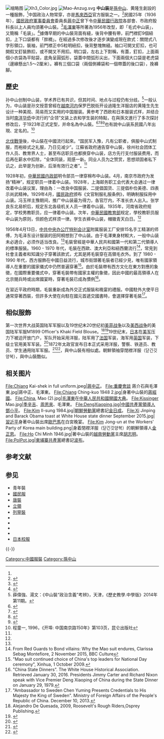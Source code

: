{{NoteTA
|G1 = Unit
}}
[[File:Zhongshan_suit_from_Hong_Kong.jpg|缩略图]]
[[File:Xh3_Color.jpg|thumb]]
[[File:Mao-Anzug.svg|thumb]]
'''中山装'''是[[孫中山|孫中山]]、黄隆生創設的一種服飾，<ref name="設計"/>中国政治人物常穿，亦是[[馬來西亞|馬來西亞]]官方服裝之一。<ref>{{cite news |author1=四川在线 |title=马来西亚内阁 已经批准“中山装”为官方服装 |url=http://news.sohu.com/20060407/n242692378.shtml |accessdate=2021-07-02 |archive-date=2021-07-09 |archive-url=https://web.archive.org/web/20210709181650/http://news.sohu.com/20060407/n242692378.shtml |dead-url=no }}</ref>民國25年（1936年），[[國民政府軍事委員會|國民政府軍事委員會]]委員長[[蔣中正|蔣中正]]曾下令[[中華民國|中華民國]][[行政院|行政院]]各部會、市政府股科長以上人員均須著中山裝。<ref>{{cite web |title=蔣中正電翁文灝行政院各部會及市政府股科長以上人員須著中山裝制服並皆用國貨 |url=http://weba.drnh.gov.tw/front/showDetailArrange.jspx?id=002-080200-00419-006&synlist |website=國史館檔案史料文物查詢系統}}</ref>[[毛澤東|毛澤東]]等所著為1956年改型，即「毛式中山装」，又簡稱「毛装」。<ref name="改良">{{cite news |author1=搜狐历史 |title=“毛式中山装”实为改良款 |url=https://m.sohu.com/n/397255633/ |accessdate=2021-07-02 |archive-date=2021-07-09 |archive-url=https://web.archive.org/web/20210709185012/https://m.sohu.com/n/397255633/ |dead-url=no }}</ref>據傳早期的中山裝背面有縫，後背中腰有帶，前門襟釘9個紐扣，上下口袋都有「胖襉」。在經過多次修改後才逐步演變成現在款式：關閉式八字形領口，裝袖，前門襟正中5粒明紐扣，後背整塊無縫。袖口可開叉釘扣，也可開假叉釘裝飾扣，或不開叉不用扣。明口袋，左右上下對稱，有蓋，釘扣，上面兩個小衣袋為平貼袋，底角呈圓弧形，袋蓋中間弧形尖出，下面兩個大口袋是老虎袋（邊緣懸出1.5～2厘米）。褲有三個口袋（兩個側褲袋和一個帶蓋的後口袋），挽褲腳。

==歷史==
孙中山创制中山装，学术界已有共识，但其时间、地点与过程仍有分歧。<ref name="考辨">薛偉強、湯文：《中山裝“政治含義”考辨》，天津，《歷史教學.中學版》2014年第11期。</ref>一般认为，中山装是孙文授意曾經在[[越南|越南]][[河内|河内]]保罗巴脱街开设過隆生洋服店的黄隆生先生设计一种美观、简易而又实用的中国服装。黄参考了西欧和日本服装式样，并结合当时[[南洋|南洋]][[华侨|华侨]]中流行的“企领”文装上衣和学生装的特點，在與孫文進行了多次探討修改后，于1923年正式定型，并命名為中山裝。<ref>{{Cite web |url=http://news.xinhuanet.com/book/2011-02/21/c_121103247.htm |title=多面手革命家黄隆生：“国服”中山装的设计者 |accessdate=2012-02-24 |archive-date=2011-02-24 |archive-url=https://web.archive.org/web/20110224064218/http://news.xinhuanet.com/book/2011-02/21/c_121103247.htm |dead-url=no }}</ref><ref>{{cite book|author=陳炳聖|title=《萬物簡史》|publisher=源樺|year=2007|isbn=986828421X}}</ref><ref name="設計">{{cite news |author1=区景常 |title=黄隆生：中山装的设计者 |url=http://sdjys.org/index.php/News/view/id/10437.html |work=江门日报 |date=2011-03-05 |accessdate=2021-07-06 |archive-date=2021-07-09 |archive-url=https://web.archive.org/web/20210709183514/http://sdjys.org/index.php/News/view/id/10437.html |dead-url=no }}</ref><ref>{{cite web |author1=中國國民黨黨史館 |title=孫中山四十九歲時像 |url=https://nrch.culture.tw/view.aspx?keyword=%E4%B8%AD%E5%B1%B1%E8%A3%9D&s=2313350&id=0000813147&proj=MOC_IMD_001# |website=國家文化資料庫 |access-date=2021-07-06 |archive-date=2021-07-12 |archive-url=https://web.archive.org/web/20210712051702/https://nrch.culture.tw/view.aspx?keyword=%E4%B8%AD%E5%B1%B1%E8%A3%9D&s=2313350&id=0000813147&proj=MOC_IMD_001 |dead-url=no }}</ref>也有說中山装系民國八年出現、定名的。<ref>程童一, 1996，《开埠: 中国南京路150年》第103页，昆仑出版社</ref>

[[北伐戰爭|北伐戰爭]]後，中山裝在中國流行起來。“国民军入豫，凡有公职者，俱服中山式制服，而袍褂式之礼服，乃日见减少”。江蘇省政府通告穿中山裝，徐州社会团体工作人员、教育界人士，甚至布店职员也都换穿中山装，店方先行支付服装费用，而后再在薪水中扣除，“全体同装，观感一新。同业人员为之赞赏，思想顽固者私下讥之，此举是为创新，后渐有效行之者”。<ref name="考辨"/>

1928年初，[[中華民國内政部|中華民國内政部]]明令部员一律穿棉布中山装。4月，南京市政府为发扬“精神”，规定职员一律着中山装。1928年，上海邮务职工会代表大会通过一律改着中山装议案，理由為：一改良中国服装、二提倡国货、三提倡朴俭美德、四表示尚武精神。1929年4月，[[國民政府|國民政府]]颁布《文官制服礼服条例》，明确制服採用中山装。冯玉祥主豫期间，推广中山装最为得力，各官厅内，不准长衣人出入。张学良东北易帜后，规定东北各级机关人员一律着中山装。1935年，河南省政府规定，学校男教职员，应一律着中山装。次年，[[中華民國教育部|中華民國教育部]]规定，學校教职员服中山装为原则，但颜色式样须一律。学生衣裤中山装，帽徽青天白日。<ref name="考辨"/>

1956年4月13日，[[中共中央办公厅特别会计室|中共中央办公厅特别会计室]]附属服装工厂安排15名手工精湛的师傅，为毛泽东设计服装的田阿桐想到了中山装。由于毛澤東身材較大，一般中山装未必適合，必须作适当改良。<ref name="改良"/>毛裝曾經是中華人民共和國第一代和第二代領導人的標準服裝。1960 - 1970 年代，毛裝在西歐、澳大利亞和紐西蘭流行<ref> From Red Guards to Bond villains: Why the Mao suit endures, Clarissa Sebag Montefiore, 2 November 2015, BBC Culture</ref>，常見到社會主義者和知識分子穿著該款式，尤其是將毛裝穿在高領毛衣外。到了 1980 - 1990 年代，西方服飾在中國日益流行，城市街頭著毛裝者已經少見，唯有國家領導人在重要的國家儀式中仍然普遍穿著<ref> "Mao suit continued choice of China's top leaders for National Day ceremony", Xinhua, 1 October 2009.</ref>。由於毛裝帶有西方文化在東方對應的象徵，在國際重要儀式中，穿著毛裝帶有國家主權的象徵，因此中國的最高領導人在北京閱兵時或出席國宴時，穿著毛裝已成為慣例<ref> "China State Dinners". The White House Historical Association. Retrieved January 30, 2016. Presidents Jimmy Carter and Richard Nixon speak with Vice Premier Deng Xiaoping of China during the State Dinner on January 29, 1979.</ref>。

在習近平政府時期，毛裝重新成為外交正式服裝和晚宴的禮服。中國駐外大使平日通常穿著西裝，但許多大使在向駐在國元首遞交國書時，會選擇穿著毛裝<ref>"Ambassador to Sweden Chen Yuming Presents Credentials to His Majesty the King of Sweden". Ministry of Foreign Affairs of the People's Republic of China. December 10, 2013.</ref>。

==相似服飾==
第一次世界大战英国陆军军服以及19世纪末20世纪初[[美菲战争|美菲战争]]以及[[美西战争|美西战争]]的美国陆军军服M1899 Officer's Khaki Field Blouse。<ref>Alejandro De Quesada, 2009, Roosevelt's Rough Riders,Osprey Publishing.</ref><ref>{{Cite web |url=http://www.militarytrader.com/military-trader-news/uncle-sams-khaki-soldiers |title=山姆大叔的军人 |accessdate=2012-02-24 |archive-date=2012-04-28 |archive-url=https://web.archive.org/web/20120428082323/http://www.militarytrader.com/military-trader-news/uncle-sams-khaki-soldiers |dead-url=no }}</ref>19世纪末，[[日本|日本]]在[[美军|美军]]压力下被迫开放门户，军队开始采用洋服，陆军用了[[法国|法国]]军装，海军用[[英国|英国]]军装，下级士官用美军军装。<ref>{{cite book|author=柳生悦子|title=《日本海軍軍装図鑑: 2003, 幕末・明治から太平洋戦争まで》|publisher=並木書房|year=2003}}</ref>1872年太政官宣布日本正式采用洋服，警察、铁道员、教员、学生通用陆军军服。<ref>{{cite book|author=小泉和子|year=2004|title=《洋裁の時代: 日本人の衣服革命》}}</ref><ref>{{Cite web |url=http://dlfzj.dltcedu.org/Article_Id_16520_Page_7.html |title=日本的学生服的构造及历史 |accessdate=2012-02-24 |archive-date=2014-03-01 |archive-url=https://web.archive.org/web/20140301004415/http://dlfzj.dltcedu.org/Article_Id_16520_Page_7.html |dead-url=no }}</ref>，與中山裝有相似處。朝鮮領袖穿閉襟洋服（닫긴깃양복），與中山裝酷似。

== 相关图片 ==
<gallery>
File:Chiang Kai-shek in full uniform.jpeg|[[蔣中正|蔣中正]]。
File:重慶會談 蔣介石與毛澤東.jpg|蔣中正、毛澤東。
File:Chiang Ching-kuo 1948 2.jpg|身著中山裝的[[蔣經國|蔣經國]]。
File:China, Mao (2).jpg|[[毛澤東|毛澤東]]在[[中華人民共和國開國大典|中華人民共和國開國大典]]。
File:Kissinger Mao.jpg|[[季辛吉|季辛吉]]、[[周恩來|周恩來]]、毛澤東。
File:DengXiaoping.jpg|中國共產黨領導人[[鄧小平|鄧小平]]。
File:Kim Il-sung 1984.jpg|[[朝鮮勞動黨|朝鮮勞動黨]]總書記[[金日成|金日成]]。
File:Xi Jinping and Barack Obama toast at White House state dinner September 2015.jpg|[[習近平|習近平]]身著中山裝出席[[歐巴馬|歐巴馬]]在白宮晚宴。
File:Kim Jong-un at the Workers' Party of Korea main building.png|身着閉襟洋服（닫긴깃양복）的朝鮮領導人[[金正恩|金正恩]]。
File:Ho Chi Minh 1946.jpg|著中山裝的[[越南勞動黨|越南勞動黨]]主席[[胡志明|胡志明]]。
File:PolPot.jpg|[[柬埔寨共產黨|柬埔寨共產黨]]總書記[[波布|波布]]。
</gallery>

== 参考文献 ==
{{Reflist|30em}}

== 参见 ==
{{Portal box|汉字文化圈|中华民国|中华人民共和国|政治|时尚}}
*青年裝
*[[國民服|國民服]]
*[[唐裝|唐裝]]
*[[立領|立領]]
*[[列寧裝|列寧裝]]
*{{link-en|史達林裝|Stalin tunic}}
*{{link-en|卡里巴裝|Kariba suit}}
*{{link-en|馬迪巴襯衫|Madiba shirt}}
*{{link-en|阿巴科斯特|Abacost}}
*[[日本校服|日本校服]]
{{-}}
{{孫中山}}
[[Category:中國服裝|Category:中國服裝]]
[[Category:孫中山|Category:孫中山]]